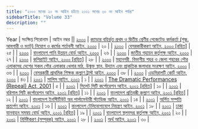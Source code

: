 ```yaml
---
title: "২০০০ সনের ২০ নং আইন হইতে ২০০১ সনের ৩০ নং আইন পর্যন্ত"
sidebarTitle: "Volume 33"
description: ""
---
```


Year | সংক্ষিপ্ত শিরোনাম | আইন নম্বর || [২০০০](/act-842.html) | [ক্যাডার বহির্ভূত প্রথম ও দ্বিতীয় শ্রেণীর গেজেটেড কর্মকর্তা (শুল্ক, আবগারী ও ভ্যাট) নিয়োগ ও কর্মের শর্তাবলী আইন, ২০০০](/act-842.html) | ২০ |
| [২০০০](/act-843.html) | [বেসরকারীকরণ আইন, ২০০০ [রহিত]](/act-843.html) | ২৫ |
| [২০০০](/act-844.html) | [বাংলাদেশ পানি উন্নয়ন বোর্ড আইন, ২০০০](/act-844.html) | ২৬ |
| [২০০০](/act-845.html) | [জাতীয় গৃহায়ন কর্তৃপক্ষ আইন, ২০০০](/act-845.html) | ২৭ |
| [২০০০](/act-846.html) | [কপিরাইট আইন, ২০০০ [রহিত]](/act-846.html) | ২৮ |
| [২০০০](/act-847.html) | [মহানগরী, বিভাগীয় শহর ও জেলা শহরের পৌর এলাকাসহ দেশের সকল পৌর এলাকার খেলার মাঠ, উন্মুক্ত স্থান, উদ্যান এবং প্রাকৃতিক জলাধার সংরক্ষণ আইন, ২০০০](/act-847.html) | ৩৬ |
| [২০০০](/act-848.html) | [বেসরকারী প্রাথমিক শিক্ষক কল্যাণ ট্রাস্ট আইন, ২০০০](/act-848.html) | ৩৮ |
| [২০০০](/act-849.html) | [এডমিরালটি কোর্ট আইন, ২০০০](/act-849.html) | ৪৩ |
| [২০০১](/act-850.html) | [সালিস আইন, ২০০১](/act-850.html) | ১ |
| [২০০১](/act-851.html) | [The Dramatic Performances (Repeal) Act, 2001](/act-851.html) | ৫ |
| [২০০১](/act-852.html) | [সিলেট সিটি কর্পোরেশন আইন, ২০০১ [রহিত]](/act-852.html) | ১০ |
| [২০০১](/act-853.html) | [বরিশাল সিটি কর্পোরেশন আইন, ২০০১ [রহিত]](/act-853.html) | ১১ |
| [২০০১](/act-854.html) | [বাংলাদেশ প্রতিবন্ধী কল্যাণ আইন, ২০০১ [রহিত]](/act-854.html) | ১২ |
| [২০০১](/act-855.html) | [বাংলাদেশ ইনস্টিটিউট অব পার্লামেন্টারী স্ট্যাডিজ আইন, ২০০১](/act-855.html) | ১৪ |
| [২০০১](/act-856.html) | [অর্পিত সম্পত্তি প্রত্যর্পণ আইন, ২০০১](/act-856.html) | ১৬ |
| [২০০১](/act-857.html) | [বাংলাদেশ টেলিযোগাযোগ নিয়ন্ত্রণ আইন, ২০০১](/act-857.html) | ১৮ |
| [২০০১](/act-858.html) | [ঢাকা যানবাহন সমন্বয় বোর্ড আইন, ২০০১ [রহিত]](/act-858.html) | ১৯ |
| [২০০১](/act-859.html) | [বাংলাদেশ স্থলবন্দর কর্তৃপক্ষ আইন, ২০০১](/act-859.html) | ২০ |
| [২০০১](/act-860.html) | [নির্দিষ্টকরণ (সম্পূরক) আইন, ২০০১](/act-860.html) | ২৮ |
| [২০০১](/act-861.html) | [অর্থ আইন, ২০০১](/act-861.html) | ৩০ |

